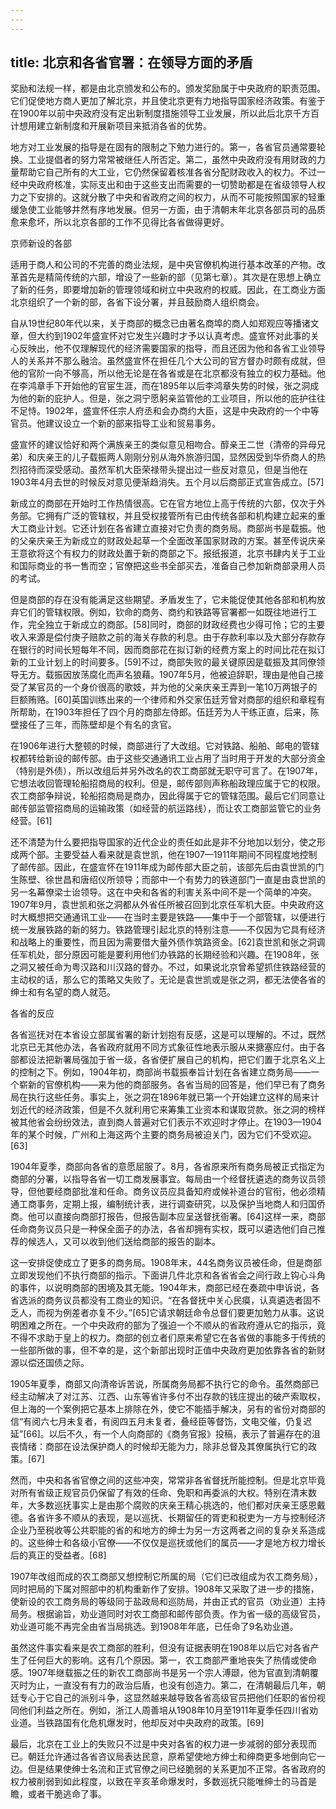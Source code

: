 ```yaml
---
---
---
```

title: 北京和各省官署：在领导方面的矛盾
---



奖励和法规一样，都是由北京颁发和公布的。颁发奖励属于中央政府的职责范围。它们促使地方商人更加了解北京，并且使北京更有力地指导国家经济政策。有鉴于在1900年以前中央政府没有定出新制度措施领导工业发展，所以此后北京千方百计想用建立新制度和开展新项目来抵消各省的优势。

地方对工业发展的指导是在固有的限制之下勉力进行的。第一，各省官员通常要轮换。工业提倡者的努力常常被继任人所否定。第二，虽然中央政府没有用财政的力量帮助它自己所有的大工业，它仍然保留着核准各省分配财政收入的权力。不过一经中央政府核准，实际支出和由于这些支出而需要的一切赞助都是在省级领导人权力之下安排的。这就分散了中央和省政府之间的权力，从而不可能按照国家的轻重缓急使工业能够井然有序地发展。但另一方面，由于清朝末年北京各部员司的品质愈来愈坏，所以北京各部的工作不见得比各省做得更好。





京师新设的各部

适用于商人和公司的不完善的商业法规，是中央官僚机构进行基本改革的产物。改革首先是精简传统的六部，增设了一些新的部（见第七章）。其次是在思想上确立了新的任务，即要增加新的管理领域和树立中央政府的权威。因此，在工商业方面北京组织了一个新的部，各省下设分署，并且鼓励商人组织商会。

自从19世纪80年代以来，关于商部的概念已由著名商埠的商人如郑观应等播诸文章，但大约到1902年盛宣怀对它发生兴趣时才予以认真考虑。盛宣怀对此事的关心反映出，他不仅理解现代的经济需要国家的指导，而且还因为他和各省工业领导人的关系并不那么融洽。虽然盛宣怀在担任几个大公司的官方督办时颇有成就，但他的官阶一向不够高，所以他无论是在各省或是在北京都没有独立的权力基础。他在李鸿章手下开始他的官宦生涯，而在1895年以后李鸿章失势的时候，张之洞成为他的新的庇护人。但是，张之洞宁愿躬亲监管他的工业项目，所以他的庇护往往不足恃。1902年，盛宣怀任宗人府丞和会办商约大臣，这是中央政府的一个中等官员。他建议设立一个新的部来指导工业和贸易事务。

盛宣怀的建议恰好和两个满族亲王的类似意见相吻合。醇亲王二世（清帝的异母兄弟）和庆亲王的儿子载振两人刚刚分别从海外旅游归国，显然因受到华侨商人的热烈招待而深受感动。虽然军机大臣荣禄带头提出过一些反对意见，但是当他在1903年4月去世的时候反对意见便渐趋消失。五个月以后商部正式宣告成立。[57]

新成立的商部在开始时工作热情很高。它在官方地位上高于传统的六部，仅次于外务部。它拥有广泛的管辖权，并且受权接管所有已由传统各部和机构建立起来的重大工商业计划。它还计划在各省建立直接对它负责的商务局。商部尚书是载振。他的父亲庆亲王为新成立的财政处起草一个全面改革国家财政的方案。甚至传说庆亲王意欲将这个有权力的财政处置于新的商部之下。报纸报道，北京书肆内关于工业和国际商业的书一售而空；官僚把这些书全部买去，准备自己参加新商部录用人员的考试。

但是商部的存在没有能满足这些期望。矛盾发生了，它未能促使其他各部和机构放弃它们的管辖权限。例如，钦命的商务、商约和铁路等官署都一如既往地进行工作，完全独立于新成立的商部。[58]同时，商部的财政经费也少得可怜；它的主要收入来源是偿付庚子赔款之前的海关存款的利息。由于存款利率以及大部分存款存在银行的时间长短每年不同，因而商部花在拟订新的经费方案上的时间比花在拟订新的工业计划上的时间要多。[59]不过，商部失败的最关键原因是载振及其同僚领导无方。载振因放荡腐化而声名狼藉。1907年5月，他被迫辞职，理由是他自己接受了某官员的一个身价很高的歌妓，并为他的父亲庆亲王弄到一笔10万两银子的巨额贿赂。[60]英国训练出来的一个律师和外交家伍廷芳曾对商部的组织和章程有所帮助，在1903年担任了四个月的商部左侍郎。伍廷芳为人干练正直，后来，陈壁接任了三年，而陈壁却是个有名的贪官。

在1906年进行大整顿的时候，商部进行了大改组。它对铁路、船舶、邮电的管辖权都转给新设的邮传部。由于这些交通通讯工业占用了当时用于开发的大部分资金（特别是外债），所以改组后并另外改名的农工商部就无职守可言了。在1907年，它想法收回管理轮船招商局的权利。但是，邮传部则声称船政理应属于它的权限。农工商部争辩说，轮船招商局是商办，因此得属于它的管辖范围。最后它们同意让邮传部监管招商局的运输政策（如经营的航运路线），而让农工商部监管它的业务经营。[61]

还不清楚为什么要把指导国家的近代企业的责任如此是非不分地加以划分，使之形成两个部。主要受益人看来就是袁世凯，他在1907—1911年期间不同程度地控制了邮传部。因此，在盛宣怀在1911年成为邮传部大臣之前，该部先后由袁世凯的门生陈壁、徐世昌和唐绍仪所领导；而部中一个有势力的铁道部门一直是由袁世凯的另一名幕僚梁士诒领导。这在中央和各省的利害关系中间不是一个简单的冲突。1907年9月，袁世凯和张之洞都从外省任所被召回到北京任军机大臣。中央政府这时大概想把交通通讯工业——在当时主要是铁路——集中于一个部管辖，以便进行统一发展铁路的新的努力。铁路管理引起北京的特别注意——不仅因为它具有经济和战略上的重要性，而且因为需要借大量外债作筑路资金。[62]袁世凯和张之洞调任军机处，部分原因可能是要利用他们办铁路的长期经验和兴趣。在1908年，张之洞又被任命为粤汉路和川汉路的督办。不过，如果说北京曾希望抓住铁路经营的主动权的话，那么它的策略又失败了。无论是袁世凯或是张之洞，都无法使各省的绅士和有名望的商人就范。





各省的反应

各省巡抚对在本省设立部属省署的新计划抱有反感，这是可以理解的。不过，既然北京已无其他办法，各省政府就用不同方式象征性地表示服从来搪塞应付。由于各部都设法把新署局强加于省一级，各省便扩展自己的机构，把它们置于北京名义上的控制之下。例如，1904年初，商部尚书载振奉旨计划在各省建立商务局——一个崭新的官僚机构——来为他的商部服务。各省当局的回答是，他们早已有了商务局在执行这些任务。事实上，张之洞在1896年就已第一个开始建立这样的局来计划近代的经济政策，但是不久就利用它来筹集工业资本和谋取贷款。张之洞的榜样被其他省会纷纷效法，直到商人普遍对它们表示不欢迎时才停止。在1903—1904年的某个时候，广州和上海这两个主要的商务局被迫关门，因为它们不受欢迎。[63]

1904年夏季，商部向各省的意愿屈服了。8月，各省原来所有商务局被正式指定为商部的分署，以指导各省一切工商发展事宜。每局由一个经督抚遴选的商务议员领导，但他要经商部批准和任命。商务议员应具备知府或候补道台的官衔，他必须精通工商事务，定期上报，编制统计表，进行调查研究，以及保护当地商人和归国侨商。他可以直接向商部打报告，但报告副本应呈送督抚衙署。[64]这样一来，商部任命商务议员只是一种保全面子的办法，各省却拥有实权，既可以遴选他们自己推荐的候选人，又可以收到他们送给商部的报告的副本。

这一安排促使成立了更多的商务局。1908年末，44名商务议员被任命，但是商部立即发现他们不执行商部的指示。下面讲几件北京和各省省会之间行政上钩心斗角的事件，以说明商部的困境及其无能。1904年末，商部已经在奏疏中申诉说，各省选派的商务议员都没有工商业的知识。“在各督抚中关心民瘼，认真遴选者固不乏人，而视为例差者亦复不少。”[65]它请求朝廷命令总督们要更加勉力从事。这说明困难之所在。一个中央政府的部为了强迫一个不顺从的省政府遵从它的指示，竟不得不求助于皇上的权力。商部的创立者们原来希望它在各省做的事能多于传统的一些部所做的事，但不幸的是，这个新部出现时正值中央政府更加依靠各省的新财源以偿还国债之际。

1905年夏季，商部又向清帝诉苦说，所属商务局都不执行它的命令。虽然商部已经主动解决了对江苏、江西、山东等省许多付不出存款的钱庄提出的破产索取权，但上海的一个案例把它基本上排除在外，使它不能插手解决，另有的省份对商部的信“有阅六七月未复者，有阅四五月未复者，叠经臣等督饬，文电交催，仍复迟延”[66]。以后不久，有一个人向商部的《商务官报》投稿，表示了普遍存在的沮丧情绪：商部在设法保护商人的时候却无能为力，除非总督及其僚属执行它的政策。[67]

然而，中央和各省官僚之间的这些冲突，常常非各省督抚所能控制。但是北京毕竟对所有省级正规官员仍保留了有效的任命、免职和再委派的大权。特别在清末数年，大多数巡抚事实上是由那个腐败的庆亲王精心挑选的，他们都对庆亲王感恩戴德。各省许多不顺从的表现，是以巡抚、长期留任的胥吏和税吏为一方与控制经济企业乃至税收等公共职能的省的和地方的绅士为另一方这两者之间的复杂关系造成的。这些绅士和各级小官僚——不仅仅是巡抚或他们的属员——才是地方权力增长后的真正的受益者。[68]

1907年改组而成的农工商部又想控制它所属的局（它们已改组成为农工商务局），同时把局的下属对照部中的机构重新作了安排。1908年又采取了进一步的措施，使新设的农工商务局的等级同于盐政局和巡防局，并由正式的官员（劝业道）主持局务。根据谕旨，劝业道同时对农工商部和邮传部负责。作为省一级的高级官员，劝业道可能不再完全由省当局挑选。到1908年年底，已任命了9名劝业道。

虽然这件事实看来是农工商部的胜利，但没有证据表明在1908年以后它对各省产生了任何巨大的影响。这有几个原因。第一，农工商部严重地丧失了热情或使命感。1907年继载振之任的新农工商部尚书是另一个宗人溥颋，他为官直到清朝覆灭时为止，一直没有有力的政治后盾，也没有创造力。第二，在清朝最后几年，朝廷专心于它自己的派别斗争，这显然越来越导致各省高级官员把他们任职的省份视同他们利益之所在。例如，浙江人周善培从1908年10月至1911年夏季任四川省劝业道。当铁路国有化危机爆发时，他却反对中央政府的政策。[69]

最后，北京在工业上的失败只不过是中央对各省的权力进一步减弱的部分表现而已。朝廷允许通过各省咨议局表达民意，原希望使地方绅士和绅商更多地倒向它一边。但是结果使绅士名流和正式官僚之间已经脆弱的关系更加不正常。各省政府的权力被削弱到如此程度，以致在辛亥革命爆发时，多数巡抚只能唯绅士的马首是瞻，或者干脆逃命了事。